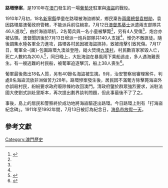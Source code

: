 
'''路環慘案'''，是1910年在[[澳门|澳门]]發生的一場[[葡萄牙|葡萄牙]]駐軍與[[海盜|海盜]]的戰役。

1910年7月初，18名[[新寧縣|新寧縣]]學童在路環被海盜綁架，鄉民稟告[[兩廣總督|兩廣總督]][[袁樹勛|袁樹勛]]，袁因路環屬澳葡政府管轄，不能派兵前往緝拿。7月12日[[澳督|澳督]][[馬葵士|馬葵士]]派遣兩支部隊共46人進攻<ref name="華字日報19100714">{{cite news | title=澳門捕盜 |publisher=[[華字日報|華字日報]]第三版 |date=1910年7月14日 }}{{zh-hant}}</ref>，由於海盜頑抗，2名葡兵與一名小童被擊斃<ref name="華字日報19100714"/>，另有4人受傷<ref name="華字日報19100714"/>，炮台亦被佔領。澳督聞訊後於7月13日增派一炮兵部隊共140人支援<ref name="華字日報19100714"/>，惟仍不敵匪徒。隨後調集水陸各軍全力進攻，路環各村民因被海盜挾持，致被炮擊引致死傷。7月17日，葡軍全-{面}-包圍路環九澳並登陸，縱火焚燒[[九澳村|九澳村]]，村民數百家家毀人亡，死亡人數約為200人<ref>{{cite news | title=澳門捕盜續聞 |publisher=[[華字日報|華字日報]]第三版 |date=1910年7月19日 }}{{zh-hant}}</ref>，同日晚上，大批海盜在暴風雨下乘船逃走，多人遇海難喪生。有一艘逃難的村民船，被葡軍追逐擊沉，船上38人喪生<ref>{{cite news |url=http://bbs.qoos.com/viewthread.php?tid=1030267 |title=澳門30大名案 |publisher=澳門入口網站 |date=2005年5月9日 |access-date=2014年5月10日 |archive-url=https://web.archive.org/web/20140512223939/http://bbs.qoos.com/viewthread.php?tid=1030267 |archive-date=2014年5月12日 |dead-url=yes }}{{zh-hant}}</ref>。

葡軍最後救出18名人質，另有40餘名海盜被生擒。9月，治安警察局審理案件，判處8名海盜流放非洲做苦力28年。路環慘案發生後，居民因不滿葡方除擊斃海盜外亦誤殺村民，紛紛要求政府廢除條約收回澳門。清政府鑒於群眾強烈要求，派駐法國大使劉式訓赴里斯本，再次提出劃界談判問題，但此事最後不了了之。 

事後，島上的居民和警察終於成功地將海盜驅逐出路環。今日路環上則有「打海盜紀念碑」。1911年至1992年間，7月13日被訂為紀念日，[[海島市日|海島市放假一天]]。

==參考文獻==
{{reflist}}

[[Category:澳門歷史|Category:澳門歷史]]